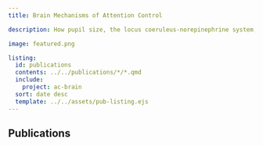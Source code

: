 ```yaml
---
title: Brain Mechanisms of Attention Control

description: How pupil size, the locus coeruleus-norepinephrine system, and organization of large-scale brain networks are related to differences in attention control.

image: featured.png

listing: 
  id: publications
  contents: ../../publications/*/*.qmd
  include:
    project: ac-brain
  sort: date desc
  template: ../../assets/pub-listing.ejs
---
```


## Publications

::: {#publications}
:::
